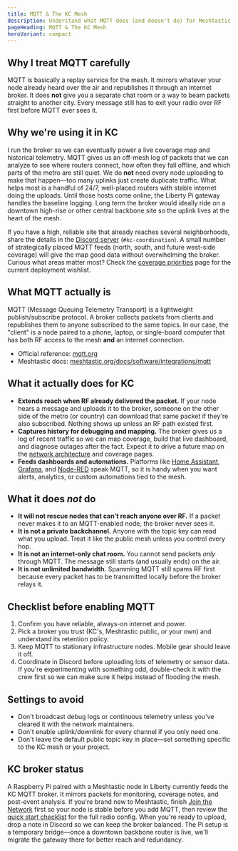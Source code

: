 ```yaml
---
title: MQTT & The KC Mesh
description: Understand what MQTT does (and doesn't do) for Meshtastic nodes before flipping the switch.
pageHeading: MQTT & The KC Mesh
heroVariant: compact
---
```


## Why I treat MQTT carefully

MQTT is basically a replay service for the mesh. It mirrors whatever your node
already heard over the air and republishes it through an internet broker. It does
**not** give you a separate chat room or a way to beam packets straight to
another city. Every message still has to exit your radio over RF first before
MQTT ever sees it.

## Why we're using it in KC

I run the broker so we can eventually power a live coverage map and historical
telemetry. MQTT gives us an off-mesh log of packets that we can analyze to see
where routers connect, how often they fall offline, and which parts of the metro
are still quiet. We do **not** need every node uploading to make that happen—too
many uplinks just create duplicate traffic. What helps most is a handful of
24/7, well-placed routers with stable internet doing the uploads. Until those hosts come online, the Liberty Pi gateway handles the baseline logging. Long term the broker would ideally ride on a downtown high-rise or other central backbone site so the uplink lives at the heart of the mesh.

If you have a high, reliable site that already reaches several neighborhoods,
share the details in the
[Discord server](https://discord.gg/eP5VSPKU) (`#kc-coordination`). A small
number of strategically placed MQTT feeds (north, south, and future west-side
coverage) will give the map good data without overwhelming the broker. Curious
what areas matter most? Check the [coverage priorities](/network/coverage) page
for the current deployment wishlist.

## What MQTT actually is

MQTT (Message Queuing Telemetry Transport) is a lightweight
publish/subscribe protocol. A broker collects packets from clients and
republishes them to anyone subscribed to the same topics. In our case, the
"client" is a node paired to a phone, laptop, or single-board computer that has
both RF access to the mesh **and** an internet connection.

- Official reference: [mqtt.org](https://mqtt.org/)
- Meshtastic docs:
  [meshtastic.org/docs/software/integrations/mqtt](https://meshtastic.org/docs/software/integrations/mqtt)

## What it actually does for KC

- **Extends reach when RF already delivered the packet.** If your node hears a
  message and uploads it to the broker, someone on the other side of the metro
  (or country) can download that same packet if they're also subscribed. Nothing
  shows up unless an RF path existed first.
- **Captures history for debugging and mapping.** The broker gives us a log of
  recent traffic so we can map coverage, build that live dashboard, and diagnose
  outages after the fact. Expect it to drive a future map on the
  [network architecture](/network/architecture) and coverage pages.
- **Feeds dashboards and automations.** Platforms like
  [Home Assistant](https://www.home-assistant.io/),
  [Grafana](https://grafana.com/), and
  [Node-RED](https://nodered.org/) speak MQTT, so it is handy when you want
  alerts, analytics, or custom automations tied to the mesh.

## What it does _not_ do

- **It will not rescue nodes that can't reach anyone over RF.** If a packet never
  makes it to an MQTT-enabled node, the broker never sees it.
- **It is not a private backchannel.** Anyone with the topic key can read what
  you upload. Treat it like the public mesh unless you control every hop.
- **It is not an internet-only chat room.** You cannot send packets _only_
  through MQTT. The message still starts (and usually ends) on the air.
- **It is not unlimited bandwidth.** Spamming MQTT still spams RF first because
  every packet has to be transmitted locally before the broker relays it.

## Checklist before enabling MQTT

1. Confirm you have reliable, always-on internet and power.
2. Pick a broker you trust (KC's, Meshtastic public, or your own) and understand
   its retention policy.
3. Keep MQTT to stationary infrastructure nodes. Mobile gear should leave it
   off.
4. Coordinate in Discord before uploading lots of telemetry or sensor data. If
   you're experimenting with something odd, double-check it with the crew first
   so we can make sure it helps instead of flooding the mesh.

## Settings to avoid

- Don't broadcast debug logs or continuous telemetry unless you've cleared it
  with the network maintainers.
- Don't enable uplink/downlink for every channel if you only need one.
- Don't leave the default public topic key in place—set something specific to
  the KC mesh or your project.

## KC broker status

A Raspberry Pi paired with a Meshtastic node in Liberty currently feeds the KC MQTT broker. It mirrors packets for monitoring, coverage notes, and post-event analysis. If you're brand new to
Meshtastic, finish [Join the Network](/get-started/join) first so your node is
stable before you add MQTT, then review the
[quick start checklist](/get-started/quick-start) for the full radio config.
When you're ready to upload, drop a note in Discord so we can keep the broker balanced. The Pi setup is a temporary bridge—once a downtown backbone router is live, we'll migrate the gateway there for better reach and redundancy.
